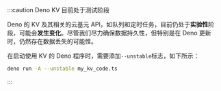 :::caution Deno KV 目前处于测试阶段

Deno 的 KV 及其相关的云基元 API，如队列和定时任务，目前仍处于**实验性**阶段，可能会**发生变化**。尽管我们尽力确保数据持久性，但特别是在 Deno 更新时，仍然存在数据丢失的可能性。

在启动使用 KV 的 Deno 程序时，需要添加`--unstable`标志，如下所示：

```sh
deno run -A --unstable my_kv_code.ts
```

:::
